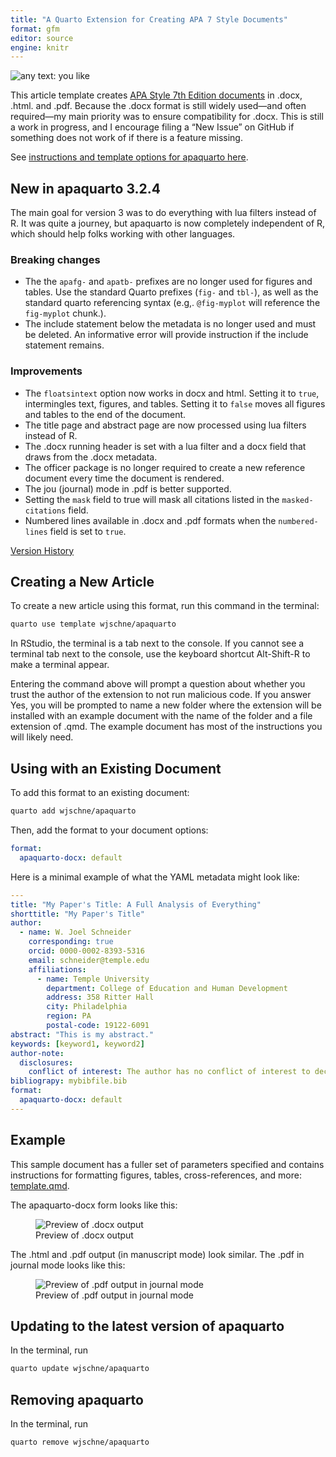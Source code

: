 ```yaml
---
title: "A Quarto Extension for Creating APA 7 Style Documents"
format: gfm
editor: source
engine: knitr
---
```

<img loading="lazy" alt="any text: you like" src="https://img.shields.io/badge/lifecycle-experimental-orange">

This article template creates [APA Style 7th Edition documents](https://apastyle.apa.org/) in .docx, .html. and .pdf. Because the .docx format is still widely used---and often required---my main priority was to ensure compatibility for .docx. This is still a work in progress, and I encourage filing a "New Issue" on GitHub if something does not work of if there is a feature missing.

See [instructions and template options for apaquarto here](https://wjschne.github.io/apaquarto/).

## New in apaquarto 3.2.4

The main goal for version 3 was to do everything with lua filters instead of R. It was quite a journey, but apaquarto is now completely independent of R, which should help folks working with other languages.

### Breaking changes

* The the `apafg-` and `apatb-` prefixes are no longer used for figures and tables. Use the standard Quarto prefixes (`fig-` and `tbl-`), as well as the standard quarto referencing syntax (e.g,. `@fig-myplot` will reference the `fig-myplot` chunk.). 
*  The include statement below the metadata is no longer used and must be deleted. An informative error will provide instruction if the include statement remains. 

### Improvements

- The `floatsintext` option now works in docx and html. Setting it to `true`, intermingles text, figures, and tables. Setting it to `false` moves all figures and tables to the end of the document.
- The title page and abstract page are now processed using lua filters instead of R.
- The .docx running header is set with a lua filter and a docx field that draws from the .docx metadata. 
- The officer package is no longer required to create a new reference document every time the document is rendered.
- The jou (journal) mode in .pdf is better supported.
- Setting the `mask` field to true will mask all citations listed in the `masked-citations` field.
- Numbered lines available in .docx and .pdf formats when the `numbered-lines` field is set to `true`.

[Version History](NEWS.md)

## Creating a New Article

To create a new article using this format, run this command in the terminal:

``` bash
quarto use template wjschne/apaquarto
```

In RStudio, the terminal is a tab next to the console. If you cannot see a terminal tab next to the console, use the keyboard shortcut Alt-Shift-R to make a terminal appear.

Entering the command above will prompt a question about whether you trust the author of the extension to not run malicious code. If you answer Yes, you will be prompted to name a new folder where the extension will be installed with an example document with the name of the folder and a file extension of .qmd. The example document has most of the instructions you will likely need.

## Using with an Existing Document

To add this format to an existing document:

``` bash
quarto add wjschne/apaquarto
```

Then, add the format to your document options:

``` yaml
format:
  apaquarto-docx: default
```



Here is a minimal example of what the YAML metadata might look like:

``` yaml         
---
title: "My Paper's Title: A Full Analysis of Everything"
shorttitle: "My Paper's Title"
author:
  - name: W. Joel Schneider
    corresponding: true
    orcid: 0000-0002-8393-5316
    email: schneider@temple.edu
    affiliations:
      - name: Temple University
        department: College of Education and Human Development
        address: 358 Ritter Hall
        city: Philadelphia
        region: PA
        postal-code: 19122-6091
abstract: "This is my abstract."
keywords: [keyword1, keyword2]
author-note:
  disclosures:
    conflict of interest: The author has no conflict of interest to declare.
bibliograpy: mybibfile.bib     
format:
  apaquarto-docx: default
---
```





## Example

This sample document has a fuller set of parameters specified and contains instructions for formatting figures, tables, cross-references, and more: [template.qmd](template.qmd).

The apaquarto-docx form looks like this:

![Preview of .docx output](img/docx.png)

The .html and .pdf output (in manuscript mode) look similar. The .pdf in journal mode looks like this:

![Preview of .pdf output in journal mode](img/journalmode.png)


## Updating to the latest version of apaquarto

In the terminal, run

``` bash
quarto update wjschne/apaquarto
```


## Removing apaquarto

In the terminal, run

``` bash
quarto remove wjschne/apaquarto
```


